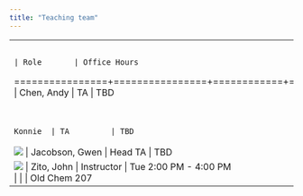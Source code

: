 ```yaml
---
title: "Teaching team"
---
```


+----------------+----------------+------------+------------------------+
|                                                                                    | Name           | Role       | Office Hours           |
+================+================+============+========================+
|                                                                                    | Chen, Andy     | TA         | TBD                    |
+----------------+----------------+------------+------------------------+
|                                                                                    | Huang, Konnie  | TA         | TBD                    |
+----------------+----------------+------------+------------------------+
| ![](ta_headshots/jacobson.jpg){.circular-portrait-mary fig-alt="Headshot of Gwen"} | Jacobson, Gwen | Head TA    | TBD                    |
+----------------+----------------+------------+------------------------+
| ![](ta_headshots/zito.jpg){.circular-portrait-mary fig-alt="Headshot of JZ"}       | Zito, John     | Instructor | Tue 2:00 PM - 4:00 PM\ |
|                                                                                    |                |            | Old Chem 207           |
+----------------+----------------+------------+------------------------+
